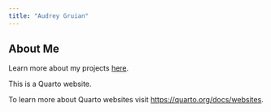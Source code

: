 ```yaml
---
title: "Audrey Gruian"
---
```



## About Me

Learn more about my projects [here](projects.qmd).

This is a Quarto website.

To learn more about Quarto websites visit <https://quarto.org/docs/websites>.
